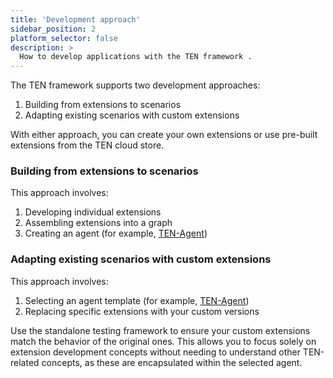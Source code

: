 ```yaml
---
title: 'Development approach'
sidebar_position: 2
platform_selector: false
description: >
  How to develop applications with the TEN framework .
---
```


The TEN framework supports two development approaches:

1. Building from extensions to scenarios
2. Adapting existing scenarios with custom extensions

<Admonition type="info">
With either approach, you can create your own extensions or use pre-built extensions from the TEN cloud store.
</Admonition>

### Building from extensions to scenarios

This approach involves:

1. Developing individual extensions
2. Assembling extensions into a graph
3. Creating an agent (for example, [TEN-Agent](https://github.com/TEN-framework/TEN-Agent))

### Adapting existing scenarios with custom extensions

This approach involves:

1. Selecting an agent template (for example, [TEN-Agent](https://github.com/TEN-framework/TEN-Agent))
2. Replacing specific extensions with your custom versions

Use the standalone testing framework to ensure your custom extensions match the behavior of the original ones. This allows you to focus solely on extension development concepts without needing to understand other TEN-related concepts, as these are encapsulated within the selected agent.